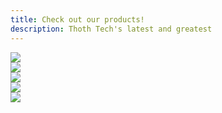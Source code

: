 ---
title: Check out our products!
description: Thoth Tech's latest and greatest
---


<div class="artGallery">
  <LinkCard
    title="Art Gallery"
    description="a digital art gallery platform for the
    displaying and enjoying of art. One of our up and coming products. "
    href="/products/art-gallery/example/"
  />
  <img src="/artgallery.png" class="pi" />
</div>

<div class = 'courseFlow'>
<LinkCard
  title="CourseFlow"
  description="This project aims to assists students and
    course directors in course planning and in
    comprehending the requirements of
    certain courses"
  href="/products/courseflow/example/"
/>
<img src="/courseflow.png" class = "pi"/>

</div>

<div class="operations">
  <LinkCard
    title="Operations"
    description="a deticated team for monitoring the other
    products and making their jobs as easier
    through research documentation.."
    href="/products/company-operations/example/"
  />
  <img src="/operation.png" class="pi" />
</div>

<div class="ontrack">
  <LinkCard
    title="Ontrack"
    description="an innovative Learning Management
    System that is designed for a skill-based
    course delivery model."
    href="/products/ontrack/example/"
  />
  <img src="/ontrack.png" class="pi" />
</div>

<div class="splashkit">
  <LinkCard
    title="SplashKit"
    description="a C++ Software Development Kit. It is
    beginner-friendly to assist in introductory
    programming education, and can be used
    to create 2D games."
    href="/products/splashkit/example/"
  />
  <img src="/splashkit.png" class="pi" />
</div>

